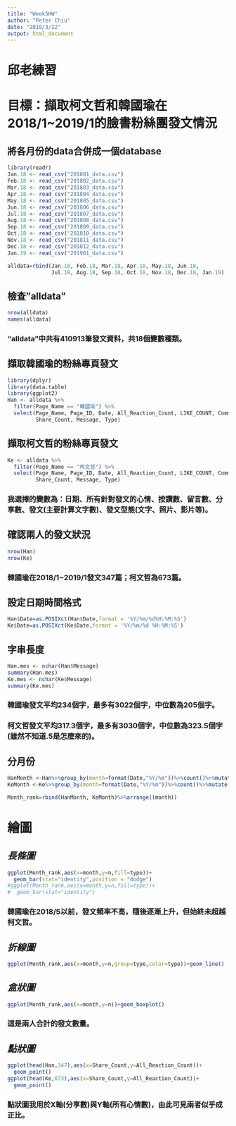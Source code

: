 ```yaml
---
title: "Week5HW"
author: "Peter Chiu"
date: "2019/3/22"
output: html_document
---
```


# **邱老練習**

# 目標：擷取柯文哲和韓國瑜在2018/1~2019/1的臉書粉絲團發文情況

## 將各月份的data合併成一個database
```r
library(readr)
Jan.18 <- read_csv("201801_data.csv")
Feb.18 <- read_csv("201802_data.csv")
Mar.18 <- read_csv("201803_data.csv")
Apr.18 <- read_csv("201804_data.csv")
May.18 <- read_csv("201805_data.csv")
Jun.18 <- read_csv("201806_data.csv")
Jul.18 <- read_csv("201807_data.csv")
Aug.18 <- read_csv("201808_data.csv")
Sep.18 <- read_csv("201809_data.csv")
Oct.18 <- read_csv("201810_data.csv")
Nov.18 <- read_csv("201811_data.csv")
Dec.18 <- read_csv("201812_data.csv")
Jan.19 <- read_csv("201901_data.csv")

alldata=rbind(Jan.18, Feb.18, Mar.18, Apr.18, May.18, Jun.18,
              Jul.18, Aug.18, Sep.18, Oct.18, Nov.18, Dec.18, Jan.19)
```

## 檢查"alldata"
```r
nrow(alldata)
names(alldata)
```
### "alldata"中共有410913筆發文資料，共18個變數種類。

## 擷取韓國瑜的粉絲專頁發文
```r
library(dplyr)
library(data.table)
library(ggplot2)
Han <- alldata %>% 
  filter(Page_Name == "韓國瑜") %>%
  select(Page_Name, Page_ID, Date, All_Reaction_Count, LIKE_COUNT, Comment_Count,
         Share_Count, Message, Type)
```

## 擷取柯文哲的粉絲專頁發文
```r
Ke <- alldata %>% 
  filter(Page_Name == "柯文哲") %>%
  select(Page_Name, Page_ID, Date, All_Reaction_Count, LIKE_COUNT, Comment_Count,
         Share_Count, Message, Type)
```

### **我選擇的變數為：日期、所有針對發文的心情、按讚數、留言數、分享數、發文(主要計算文字數)、發文型態(文字、照片、影片等)。**

## 確認兩人的發文狀況
```r
nrow(Han)
nrow(Ke)
```
### 韓國瑜在2018/1~2019/1發文347篇；柯文哲為673篇。

## 設定日期時間格式
```r
Han$Date=as.POSIXct(Han$Date,format = '%Y/%m/%d%H:%M:%S')
Ke$Date=as.POSIXct(Ke$Date,format = '%Y/%m/%d %H:%M:%S')
```

## 字串長度
```r
Han.mes <- nchar(Han$Message)
summary(Han.mes)
Ke.mes <- nchar(Ke$Message)
summary(Ke.mes)

```

### 韓國瑜發文平均234個字，最多有3022個字，中位數為205個字。
### 柯文哲發文平均317.3個字，最多有3030個字，中位數為323.5個字(雖然不知道.5是怎麼來的)。

## 分月份
```r
HanMonth <-Han%>%group_by(month=format(Date,"%Y/%m"))%>%count()%>%mutate(type="Han")
KeMonth <-Ke%>%group_by(month=format(Date,"%Y/%m"))%>%count()%>%mutate(type="Ke")

Month_rank=rbind(HanMonth, KeMonth)%>%arrange((month))
```


# **繪圖**
## *長條圖*
```r
ggplot(Month_rank,aes(x=month,y=n,fill=type))+
  geom_bar(stat="identity",position = "dodge")
#ggplot(Month_rank,aes(x=month,y=n,fill=type))+
#  geom_bar(stat="identity")
```

### 韓國瑜在2018/5以前，發文頻率不高，隨後逐漸上升，但始終未超越柯文哲。

## *折線圖*
```r
ggplot(Month_rank,aes(x=month,y=n,group=type,color=type))+geom_line()
```

## *盒狀圖*
```r
ggplot(Month_rank,aes(x=month,y=n))+geom_boxplot()
```

### 這是兩人合計的發文數量。

## *點狀圖*
```r
ggplot(head(Han,347),aes(x=Share_Count,y=All_Reaction_Count))+
  geom_point()
ggplot(head(Ke,673),aes(x=Share_Count,y=All_Reaction_Count))+
  geom_point()
```

### 點狀圖我用於X軸(分享數)與Y軸(所有心情數)，由此可見兩者似乎成正比。



